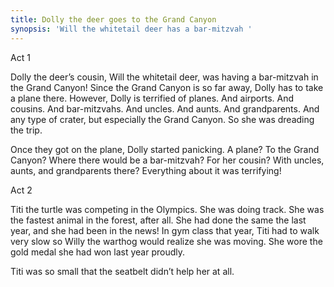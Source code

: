 ```yaml
---
title: Dolly the deer goes to the Grand Canyon
synopsis: 'Will the whitetail deer has a bar-mitzvah '
---
```


Act 1

Dolly the deer’s cousin, Will the whitetail deer, was having a bar-mitzvah in the Grand Canyon! Since the Grand Canyon is so far away, Dolly has to take a plane there. However, Dolly is terrified of planes. And airports. And cousins. And bar-mitzvahs. And uncles. And aunts. And grandparents. And any type of crater, but especially the Grand Canyon. So she was dreading the trip.

Once they got on the plane, Dolly started panicking. A plane? To the Grand Canyon? Where there would be a bar-mitzvah? For her cousin? With uncles, aunts, and grandparents there? Everything about it was terrifying!

Act 2

Titi the turtle was competing in the Olympics. She was doing track. She was the fastest animal in the forest, after all. She had done the same the last year, and she had been in the news! In gym class that year, Titi had to walk very slow so Willy the warthog would realize she was moving. She wore the gold medal she had won last year proudly.

Titi was so small that the seatbelt didn’t help her at all. 
